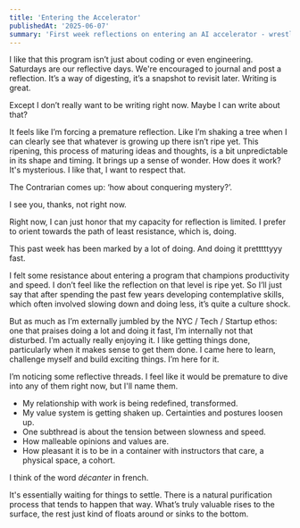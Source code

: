 ```yaml
---
title: 'Entering the Accelerator'
publishedAt: '2025-06-07'
summary: 'First week reflections on entering an AI accelerator - wrestling with the culture shock of speed and productivity after years of contemplative practice.'
---
```

I like that this program isn’t just about coding or even engineering. Saturdays are our reflective days. We're encouraged to journal and post a reflection. It’s a way of digesting, it’s a snapshot to revisit later. Writing is great.

Except I don’t really want to be writing right now. Maybe I can write about that?

It feels like I’m forcing a premature reflection. Like I’m shaking a tree when I can clearly see that whatever is growing up there isn’t ripe yet.
This ripening, this process of maturing ideas and thoughts, is a bit unpredictable in its shape and timing. It brings up a sense of wonder. How does it work? It's mysterious. I like that, I want to respect that.

The Contrarian comes up: ‘how about conquering mystery?’. 

I see you, thanks, not right now.

Right now, I can just honor that my capacity for reflection is limited. I prefer to orient towards the path of least resistance, which is, doing.

This past week has been marked by a lot of doing.
And doing it pretttttyyy fast.

I felt some resistance about entering a program that champions productivity and speed. I don’t feel like the reflection on that level is ripe yet. So I’ll just say that after spending the past few years developing contemplative skills, which often involved slowing down and doing less, it’s quite a culture shock.

But as much as I’m externally jumbled by the NYC / Tech / Startup ethos: one that praises doing a lot and doing it fast, I’m internally not that disturbed. I’m actually really enjoying it. I like getting things done, particularly when it makes sense to get them done. I came here to learn, challenge myself and build exciting things. I’m here for it.

I’m noticing some reflective threads. I feel like it would be premature to dive into any of them right now, but I'll name them.

- My relationship with work is being redefined, transformed. 
- My value system is getting shaken up. Certainties and postures loosen up. 
- One subthread is about the tension between slowness and speed. 
- How malleable opinions and values are. 
- How pleasant it is to be in a container with instructors that care, a physical space, a cohort. 


 I think of the word <i>décanter</i> in french.
 
It's essentially waiting for things to settle. There is a natural purification process that tends to happen that way. 
What’s truly valuable rises to the surface, the rest just kind of floats around or sinks to the bottom. 